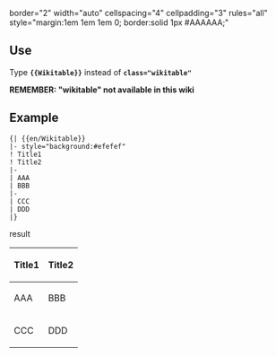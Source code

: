 border="2" width="auto" cellspacing="4" cellpadding="3" rules="all" style="margin:1em 1em 1em 0; border:solid 1px #AAAAAA;"<noinclude>
==Use==
Type '''<code><nowiki>{{</nowiki>Wikitable<nowiki>}}</nowiki></code>''' instead of '''<code>class="wikitable"</code>'''

'''REMEMBER: "wikitable" not available in this wiki'''

==Example==
<pre>
{| {{en/Wikitable}}
|- style="background:#efefef"
! Title1
! Title2
|-
| AAA
| BBB
|-
| CCC
| DDD
|}
</pre>
result
{| {{en/Wikitable}}
|- style="background:#efefef"
! Title1
! Title2
|-
| AAA
| BBB
|-
| CCC
| DDD
|}
</noinclude>